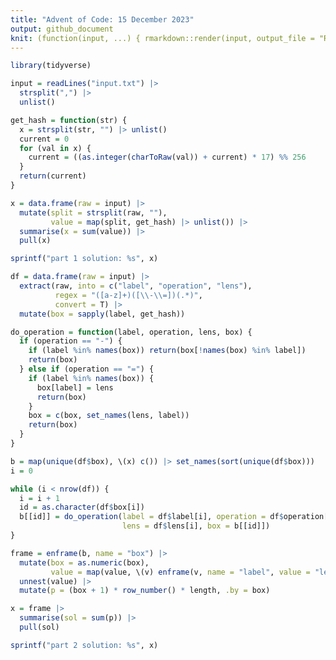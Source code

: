 ```yaml
---
title: "Advent of Code: 15 December 2023"
output: github_document
knit: (function(input, ...) { rmarkdown::render(input, output_file = "README.md", envir = globalenv()) })
---
```


```r
library(tidyverse)

input = readLines("input.txt") |>
  strsplit(",") |>
  unlist()

get_hash = function(str) {
  x = strsplit(str, "") |> unlist()
  current = 0
  for (val in x) {
    current = ((as.integer(charToRaw(val)) + current) * 17) %% 256
  }
  return(current)
}

x = data.frame(raw = input) |>
  mutate(split = strsplit(raw, ""),
         value = map(split, get_hash) |> unlist()) |>
  summarise(x = sum(value)) |>
  pull(x)

sprintf("part 1 solution: %s", x)

df = data.frame(raw = input) |>
  extract(raw, into = c("label", "operation", "lens"),
          regex = "([a-z]+)([\\-\\=])(.*)",
          convert = T) |>
  mutate(box = sapply(label, get_hash))

do_operation = function(label, operation, lens, box) {
  if (operation == "-") {
    if (label %in% names(box)) return(box[!names(box) %in% label])
    return(box)
  } else if (operation == "=") {
    if (label %in% names(box)) {
      box[label] = lens
      return(box)
    }
    box = c(box, set_names(lens, label))
    return(box)
  }
}

b = map(unique(df$box), \(x) c()) |> set_names(sort(unique(df$box)))
i = 0

while (i < nrow(df)) {
  i = i + 1
  id = as.character(df$box[i])
  b[[id]] = do_operation(label = df$label[i], operation = df$operation[i],
                         lens = df$lens[i], box = b[[id]])
}

frame = enframe(b, name = "box") |>
  mutate(box = as.numeric(box),
         value = map(value, \(v) enframe(v, name = "label", value = "length"))) |>
  unnest(value) |>
  mutate(p = (box + 1) * row_number() * length, .by = box)

x = frame |>
  summarise(sol = sum(p)) |>
  pull(sol)

sprintf("part 2 solution: %s", x)
```






























